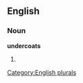 ==English==

===Noun===
'''undercoats'''

# {{plural of|[[undercoat]]}}

[[Category:English plurals]]
